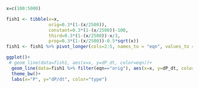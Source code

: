 
```r
x=c(100:5000)

fish1 <- tibble(x=x,
                orig=0.3*(1-(x/2500)),
                constant=0.3*(1-(x/2500))-100,
                third=0.3*(1-(x/2500))-x/3,
                prop=0.3*(1-(x/2500))-0.5*sqrt(x))
fish1 <- fish1 %>% pivot_longer(cols=2:5, names_to = "eqn", values_to = "dP_dt")

ggplot()+
 # geom_line(data=fish1, aes(x=x, y=dP_dt, color=eqn))+
  geom_line(data=fish1 %>% filter(eqn=="orig"), aes(x=x, y=dP_dt, color=eqn))+
  theme_bw()+
  labs(x="P", y="dP/dt", color="type")
```


